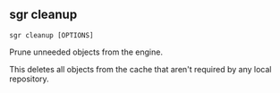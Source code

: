 
## sgr cleanup

```sgr cleanup [OPTIONS] ```

Prune unneeded objects from the engine.

This deletes all objects from the cache that aren't required by any local repository.
